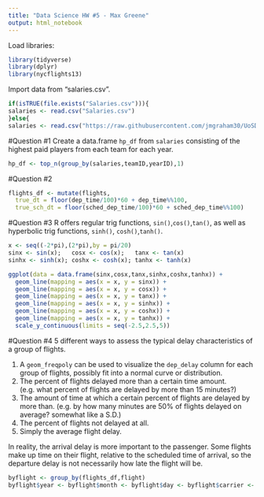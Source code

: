 ```yaml
---
title: "Data Science HW #5 - Max Greene"
output: html_notebook
---
```


Load libraries:
```r
library(tidyverse)
library(dplyr)
library(nycflights13)
```

Import data from "salaries.csv".
```r
if(isTRUE(file.exists("Salaries.csv"))){
salaries <- read.csv("Salaries.csv")
}else{
salaries <- read.csv("https://raw.githubusercontent.com/jmgraham30/UoSDataSci/master/code/baseballSalaries/Data/Salaries.csv")}
```

#Question #1
Create a data.frame `hp_df` from `salaries` consisting of the highest paid players from each team for each year.

```r
hp_df <- top_n(group_by(salaries,teamID,yearID),1)
```

#Question #2
```r
flights_df <- mutate(flights,
  true_dt = floor(dep_time/100)*60 + dep_time%%100,
  true_sch_dt = floor(sched_dep_time/100)*60 + sched_dep_time%%100)
```

#Question #3
R offers regular trig functions, `sin()`,`cos()`,`tan()`, as well as hyperbolic trig functions, `sinh()`, `cosh()`,`tanh()`.
```r
x <- seq((-2*pi),(2*pi),by = pi/20)
sinx <- sin(x);   cosx <- cos(x);   tanx <- tan(x)
sinhx <- sinh(x); coshx <- cosh(x); tanhx <- tanh(x)

ggplot(data = data.frame(sinx,cosx,tanx,sinhx,coshx,tanhx)) + 
  geom_line(mapping = aes(x = x, y = sinx)) + 
  geom_line(mapping = aes(x = x, y = cosx)) +
  geom_line(mapping = aes(x = x, y = tanx)) + 
  geom_line(mapping = aes(x = x, y = sinhx)) +
  geom_line(mapping = aes(x = x, y = coshx)) +
  geom_line(mapping = aes(x = x, y = tanhx)) +
  scale_y_continuous(limits = seq(-2.5,2.5,5))

```

#Question #4
5 different ways to assess the typical delay characteristics of a group of flights.

1) A `geom_freqpoly` can be used to visualize the `dep_delay` column for each group of flights, possibly fit into a normal curve or distribution.
2) The percent of flights delayed more than a certain time amount. (e.g. what percent of flights are delayed by more than 15 minutes?)
3) The amount of time at which a certain percent of flights are delayed by more than. (e.g. by how many minutes are 50% of flights delayed on average? somewhat like a S.D.)
4) The percent of flights not delayed at all.
5) Simply the average flight delay.

In reality, the arrival delay is more important to the passenger. Some flights make up time on their flight, relative to the scheduled time of arrival, so the departure delay is not necessarily how late the flight will be.

```r
byflight <- group_by(flights_df,flight)
byflight$year <- byflight$month <- byflight$day <- byflight$carrier <- byflight$tailnum <- byflight$origin <- byflight$dest <- byflight$air_time <- byflight$distance <- byflight$hour <- byflight$minute <- byflight$time_hour <- byflight$dep_time <- sched_dep_time <- NULL
```












